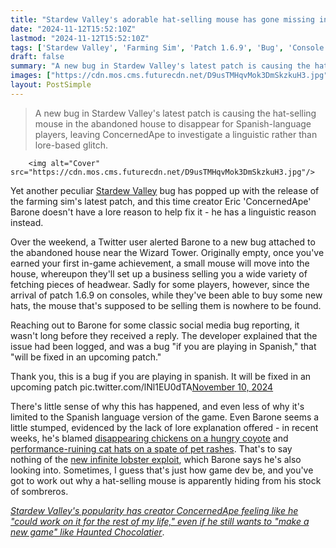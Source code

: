 ```yaml
---
title: "Stardew Valley's adorable hat-selling mouse has gone missing in the latest patch, but only in Spanish - and you can still buy hats from him"
date: "2024-11-12T15:52:10Z"
lastmod: "2024-11-12T15:52:10Z"
tags: ['Stardew Valley', 'Farming Sim', 'Patch 1.6.9', 'Bug', 'Console', 'Spanish Language', 'ConcernedApe']
draft: false
summary: "A new bug in Stardew Valley's latest patch is causing the hat-selling mouse in the abandoned house to disappear for Spanish-language players, leaving ConcernedApe to investigate a linguistic rather than lore-based glitch."
images: ["https://cdn.mos.cms.futurecdn.net/D9usTMHqvMok3DmSkzkuH3.jpg"]
layout: PostSimple
---
```

> A new bug in Stardew Valley's latest patch is causing the hat-selling mouse in the abandoned house to disappear for Spanish-language players, leaving ConcernedApe to investigate a linguistic rather than lore-based glitch.


        <img alt="Cover" src="https://cdn.mos.cms.futurecdn.net/D9usTMHqvMok3DmSkzkuH3.jpg"/>
        
Yet another peculiar [Stardew Valley](https://www.gamesradar.com/stardew-valley-guide/) bug has popped up with the release of the farming sim's latest patch, and this time creator Eric 'ConcernedApe' Barone doesn't have a lore reason to help fix it - he has a linguistic reason instead.

Over the weekend, a Twitter user alerted Barone to a new bug attached to the abandoned house near the Wizard Tower. Originally empty, once you've earned your first in-game achievement, a small mouse will move into the house, whereupon they'll set up a business selling you a wide variety of fetching pieces of headwear. Sadly for some players, however, since the arrival of patch 1.6.9 on consoles, while they've been able to buy some new hats, the mouse that's supposed to be selling them is nowhere to be found.

Reaching out to Barone for some classic social media bug reporting, it wasn't long before they received a reply. The developer explained that the issue had been logged, and was a bug "if you are playing in Spanish," that "will be fixed in an upcoming patch."

Thank you, this is a bug if you are playing in spanish. It will be fixed in an upcoming patch pic.twitter.com/lNl1EU0dTA[November 10, 2024](https://twitter.com/ConcernedApe/status/1855759046223221157)

There's little sense of why this has happened, and even less of why it's limited to the Spanish language version of the game. Even Barone seems a little stumped, evidenced by the lack of lore explanation offered - in recent weeks, he's blamed [disappearing chickens on a hungry coyote](https://www.gamesradar.com/games/simulation/stardew-valley-creator-eric-barone-invents-new-lore-after-the-latest-update-starts-killing-chickens-there-is-a-wild-coyote-on-the-farm-day-1-rn/) and [performance-ruining cat hats on a spate of pet rashes](https://www.gamesradar.com/games/simulation/eric-barone-has-a-new-stardew-valley-psa-for-players-experiencing-performance-issues-remove-all-hats-from-pets-and-yes-theres-lore-for-that-one-too/). That's to say nothing of the [new infinite lobster exploit](https://www.gamesradar.com/games/simulation/new-stardew-valley-bug-can-apparently-make-you-rich-with-an-army-of-999-lobsters-players-insist-its-a-feature-as-creator-eric-barone-says-hell-look-into-it/), which Barone says he's also looking into. Sometimes, I guess that's just how game dev be, and you've got to work out why a hat-selling mouse is apparently hiding from his stock of sombreros.

[<em>Stardew Valley's popularity has creator ConcernedApe feeling like he "could work on it for the rest of my life," even if he still wants to "make a new game" like Haunted Chocolatier</em>](https://www.gamesradar.com/games/simulation/stardew-valleys-popularity-has-creator-concernedape-feeling-like-he-could-work-on-it-for-the-rest-of-my-life-even-if-he-still-wants-to-make-a-new-game-like-haunted-chocolatier/).
        